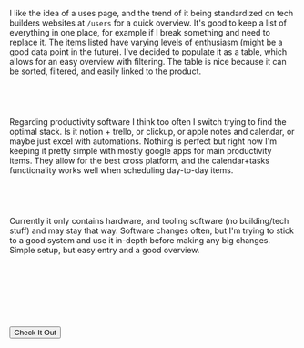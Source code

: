 
I like the idea of a uses page, and the trend of it being standardized on tech builders websites at `/users` for a quick overview. It's good to keep a list of everything in one place, for example if I break something and need to replace it. The items listed have varying levels of enthusiasm (might be a good data point in the future). I've decided to populate it as a table, which allows for an easy overview with filtering. The table is nice because it can be sorted, filtered, and easily linked to the product.

&nbsp;&nbsp;
-----

Regarding productivity software I think too often I switch trying to find the optimal stack. Is it notion + trello, or clickup, or apple notes and calendar, or maybe just excel with automations. Nothing is perfect but right now I'm keeping it pretty simple with mostly google apps for main productivity items. They allow for the best cross platform, and the calendar+tasks functionality works well when scheduling day-to-day items.

&nbsp;&nbsp;
-----

Currently it only contains hardware, and tooling software (no building/tech stuff) and may stay that way. Software changes often, but I'm trying to stick to a good system and use it in-depth before making any big changes. Simple setup, but easy entry and a good overview.

&nbsp;&nbsp;
-----

&nbsp;&nbsp;
-----

<Button href="/uses" className="block gr-tw-3 py-6 px-8 max-w-xs rounded hover:opacity-75 text-center" target="_blank">
<span className="text-white">Check It Out</span>
</Button>
